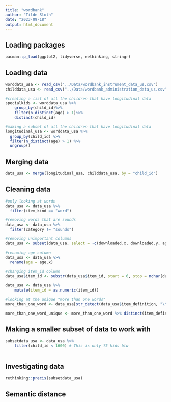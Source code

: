 ```yaml
---
title: "wordbank"
author: "Tilde Sloth"
date: "2023-09-18"
output: html_document
---
```


## Loading packages
```r
pacman::p_load(ggplot2, tidyverse, rethinking, stringr)
```


## Loading data
```r
worddata_usa <- read_csv("../Data/wordbank_instrument_data_us.csv")
childdata_usa <- read_csv("../Data/wordbank_administration_data_us.csv")

#creating a list of all the children that have longitudinal data
specialkids <- worddata_usa %>%
    group_by(child_id)%>%
    filter(n_distinct(age) > 1)%>%
    distinct(child_id)

#making a subset of all the children that have longitudinal data
longitudinal_usa <- worddata_usa %>%
  group_by(child_id) %>%
  filter(n_distinct(age) > 1) %>%
  ungroup()

```

## Merging data
```r
data_usa <- merge(longitudinal_usa, childdata_usa, by = "child_id")
```

## Cleaning data
```r
#only looking at words
data_usa <- data_usa %>%
  filter(item_kind == "word")

#removing words that are sounds
data_usa <- data_usa %>%
  filter(category != "sounds")

#removing unimportant columns
data_usa <- subset(data_usa, select = -c(downloaded.x, downloaded.y, age.y, is_norming, ethnicity, race, birth_weight, born_early_or_late, gestational_age, zygosity, language_exposures, health_conditions, monolingual, typically_developing, value))

#renaming age column
data_usa <- data_usa %>%
  rename(age = age.x)

#changing item_id column
data_usa$item_id <- substr(data_usa$item_id, start = 6, stop = nchar(data_usa$item_id))

data_usa <- data_usa %>% 
    mutate(item_id = as.numeric(item_id))

#looking at the unique "more than one words"
more_than_one_word <- data_usa[str_detect(data_usa$item_definition, "\\s+"), ]

more_than_one_word_unique <- more_than_one_word %>% distinct(item_definition)

```


## Making a smaller subset of data to work with
```r
subsetdata_usa <- data_usa %>% 
    filter(child_id < 1600) # This is only 75 kids btw
    

```

## Investigating data
```r
rethinking::precis(subsetdata_usa)
```

## Semantic distance
```r

```

